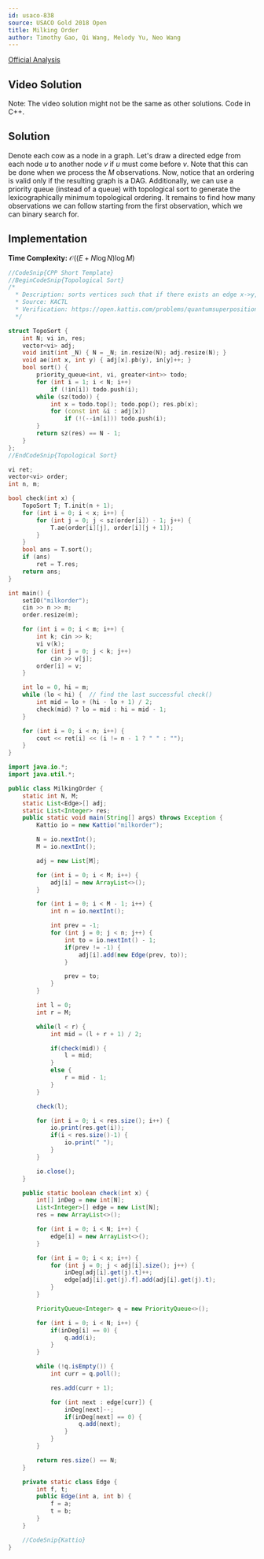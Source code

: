 ```yaml
---
id: usaco-838
source: USACO Gold 2018 Open
title: Milking Order
author: Timothy Gao, Qi Wang, Melody Yu, Neo Wang
---
```


[Official Analysis](http://www.usaco.org/current/data/sol_milkorder_gold_open18.html)

## Video Solution

Note: The video solution might not be the same as other solutions. Code in C++.

<Youtube id="OaL9vEkShyk" />

## Solution

Denote each cow as a node in a graph. Let's draw a directed edge from each node $u$ to another node $v$ if $u$ must come before $v$. Note that this can be done when we process the $M$ observations. Now, notice that an ordering is valid only if the resulting graph is a DAG. Additionally, we can use a priority queue (instead of a queue) with topological sort to generate the lexicographically minimum topological ordering. It remains to find how many observations we can follow starting from the first observation, which we can binary search for.

## Implementation

**Time Complexity:** $\mathcal{O}((E + N \log N) \log M)$

<LanguageSection>

<CPPSection>

```cpp
//CodeSnip{CPP Short Template}
//BeginCodeSnip{Topological Sort}
/*
  * Description: sorts vertices such that if there exists an edge x->y, then x goes before y
  * Source: KACTL
  * Verification: https://open.kattis.com/problems/quantumsuperposition
  */

struct TopoSort {
	int N; vi in, res;
	vector<vi> adj;
	void init(int _N) { N = _N; in.resize(N); adj.resize(N); }
	void ae(int x, int y) { adj[x].pb(y), in[y]++; }
	bool sort() {
		priority_queue<int, vi, greater<int>> todo;
		for (int i = 1; i < N; i++)
			if (!in[i]) todo.push(i);
		while (sz(todo)) {
			int x = todo.top(); todo.pop(); res.pb(x);
			for (const int &i : adj[x])
				if (!(--in[i])) todo.push(i);
		}
		return sz(res) == N - 1;
	}
};
//EndCodeSnip{Topological Sort}

vi ret;
vector<vi> order;
int n, m;

bool check(int x) {
	TopoSort T; T.init(n + 1);
	for (int i = 0; i < x; i++) {
		for (int j = 0; j < sz(order[i]) - 1; j++) {
			T.ae(order[i][j], order[i][j + 1]);
		}
	}
	bool ans = T.sort();
	if (ans)
		ret = T.res;
	return ans;
}

int main() {
	setIO("milkorder");
	cin >> n >> m;
	order.resize(m);

	for (int i = 0; i < m; i++) {
		int k; cin >> k;
		vi v(k);
		for (int j = 0; j < k; j++)
			cin >> v[j];
		order[i] = v;
	}

	int lo = 0, hi = m;
	while (lo < hi) {  // find the last successful check()
		int mid = lo + (hi - lo + 1) / 2;
		check(mid) ? lo = mid : hi = mid - 1;
	}

	for (int i = 0; i < n; i++) {
		cout << ret[i] << (i != n - 1 ? " " : "");
	}
}
```

</CPPSection>

<JavaSection>

```java
import java.io.*;
import java.util.*;

public class MilkingOrder {
	static int N, M;
	static List<Edge>[] adj;
	static List<Integer> res;
	public static void main(String[] args) throws Exception {
		Kattio io = new Kattio("milkorder");

		N = io.nextInt();
		M = io.nextInt();

		adj = new List[M];

		for (int i = 0; i < M; i++) {
			adj[i] = new ArrayList<>();
		}

		for (int i = 0; i < M - 1; i++) {
			int n = io.nextInt();

			int prev = -1;
			for (int j = 0; j < n; j++) {
				int to = io.nextInt() - 1;
				if(prev != -1) {
					adj[i].add(new Edge(prev, to));
				}

				prev = to;
			}
		}

		int l = 0;
		int r = M;

		while(l < r) {
			int mid = (l + r + 1) / 2;

			if(check(mid)) {
				l = mid;
			}
			else {
				r = mid - 1;
			}
		}

		check(l);

		for (int i = 0; i < res.size(); i++) {
			io.print(res.get(i));
			if(i < res.size()-1) {
				io.print(" ");
			}
		}

		io.close();
	}

	public static boolean check(int x) {
		int[] inDeg = new int[N];
		List<Integer>[] edge = new List[N];
		res = new ArrayList<>();

		for (int i = 0; i < N; i++) {
			edge[i] = new ArrayList<>();
		}

		for (int i = 0; i < x; i++) {
			for (int j = 0; j < adj[i].size(); j++) {
				inDeg[adj[i].get(j).t]++;
				edge[adj[i].get(j).f].add(adj[i].get(j).t);
			}
		}

		PriorityQueue<Integer> q = new PriorityQueue<>();

		for (int i = 0; i < N; i++) {
			if(inDeg[i] == 0) {
				q.add(i);
			}
		}

		while (!q.isEmpty()) {
			int curr = q.poll();

			res.add(curr + 1);

			for (int next : edge[curr]) {
				inDeg[next]--;
				if(inDeg[next] == 0) {
					q.add(next);
				}
			}
		}

		return res.size() == N;
	}

	private static class Edge {
		int f, t;
		public Edge(int a, int b) {
			f = a;
			t = b;
		}
	}

	//CodeSnip{Kattio}
}

```

</JavaSection>

</LanguageSection>

